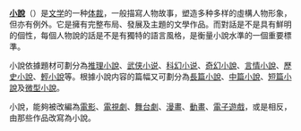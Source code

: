 '''[[小說|小說]]'''（{{lang-en|Novel}}）是[[文学|文学]]的一种[[文類|体裁]]，一般描寫人物故事，塑造多种多样的虛構人物形象，但亦有例外。它是擁有完整布局、發展及主題的文學作品。而對話是不是具有鮮明的個性，每個人物說的話是不是有獨特的語言風格，是衡量小說水準的一個重要標準。

小說依據題材可劃分為[[推理小說|推理小說]]、[[武侠小说|武侠小说]]、[[科幻小说|科幻小说]]、[[奇幻小說|奇幻小說]]、[[言情小說|言情小說]]、[[歷史小說|歷史小說]]、[[輕小說|輕小說]]等。根據小說内容的篇幅又可劃分為[[長篇小說|長篇小說]]、[[中篇小說|中篇小說]]、[[短篇小說|短篇小說]]及[[微型小說|微型小說]]。

小說，能夠被改編為[[電影|電影]]、[[電視劇|電視劇]]、[[舞台劇|舞台劇]]、[[漫畫|漫畫]]、[[動畫|動畫]]、[[電子遊戲|電子遊戲]]，或是相反，由那些作品改寫為小說。